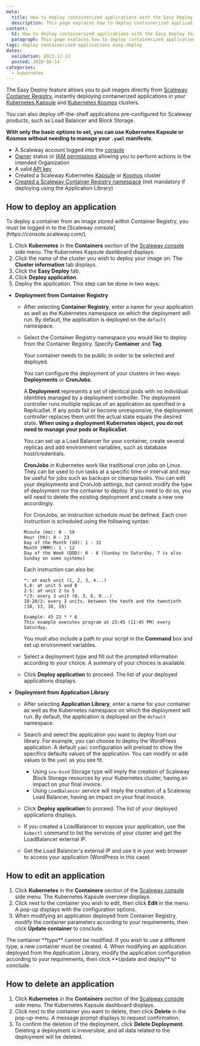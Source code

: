 ```yaml
---
meta:
  title: How to deploy containerized applications with the Easy Deploy feature
  description: This page explains how to deploy containerized applications with the Easy Deploy feature
content:
  h1: How to deploy containerized applications with the Easy Deploy feature
  paragraph: This page explains how to deploy containerized applications with the Easy Deploy feature
tags: deploy containerized-applications easy-deploy
dates:
  validation: 2023-12-13
  posted: 2020-10-14
categories:
  - kubernetes
---
```


The Easy Deploy feature allows you to pull images directly from [Scaleway Container Registry](/containers/container-registry/concepts/#container-registry), instantly deploying containerized applications in your [Kubernetes Kapsule](/containers/kubernetes/concepts/#kubernetes-kapsule) and [Kubernetes Kosmos](/containers/kubernetes/concepts/#kubernetes-kosmos) clusters.

You can also deploy off-the-shelf applications pre-configured for Scaleway products, such as Load Balancer and Block Storage.

**With only the basic options to set, you can use Kubernetes Kapsule or Kosmos without needing to manage your `.yaml` manifests.**

<Macro id="requirements" />

- A Scaleway account logged into the [console](https://console.scaleway.com)
- [Owner](/identity-and-access-management/iam/concepts/#owner) status or [IAM permissions](/identity-and-access-management/iam/concepts/#permission) allowing you to perform actions in the intended Organization
- A valid [API key](/identity-and-access-management/iam/how-to/create-api-keys/)
- Created a Scaleway Kubernetes [Kapsule](/containers/kubernetes/how-to/create-cluster/) or [Kosmos](/containers/kubernetes/how-to/create-kosmos-cluster/) cluster
- [Created a Scaleway Container Registry namespace](/containers/container-registry/how-to/create-namespace) (not mandatory if deploying using the Application Library)

## How to deploy an application

<Message type="note">
  To deploy a container from an image stored within Container Registry, you must be logged in to the [Scaleway console](https://console.scaleway.com/).
</Message>

1. Click **Kubernetes** in the **Containers** section of the [Scaleway console](https://console.scaleway.com) side menu. The Kubernetes Kapsule dashboard displays.
2. Click the name of the cluster you wish to deploy your image on. The **Cluster information** tab displays.
3. Click the **Easy Deploy** tab.
4. Click **Deploy application**.
5. Deploy the application. This step can be done in two ways:
  * **Deployment from Container Registry**

    * After selecting **Container Registry**, enter a name for your application as well as the Kubernetes namespace on which the deployment will run. By default, the application is deployed on the `default` namespace.

    * Select the Container Registry namespace you would like to deploy from the Container Registry. Specify **Container** and **Tag**.

      <Message type="note">
      Your container needs to be public in order to be selected and deployed.
      </Message>

      You can configure the deployment of your clusters in two ways: **Deployments** or **CronJobs**.

      A **Deployment** represents a set of identical pods with no individual identities managed by a deployment controller. The deployment controller runs multiple replicas of an application as specified in a ReplicaSet. If any pods fail or become unresponsive, the deployment controller replaces them until the actual state equals the desired state. **When using a deployment Kubernetes object, you do not need to manage your pods or ReplicaSet**.

      You can set up a Load Balancer for your container, create several replicas and add environment variables, such as database host/credentials.

      **CronJobs** in Kubernetes work like traditional cron jobs on Linux. They can be used to run tasks at a specific time or interval and may be useful for jobs such as backups or cleanup tasks. You can edit your deployments and CronJob settings, but cannot modify the type of deployment nor the container to deploy. If you need to do so, you will need to delete the existing deployment and create a new one accordingly.

      For CronJobs, an instruction schedule must be defined. Each cron instruction is scheduled using the following syntax:
      ```
      Minute (mm): 0 - 59
      Hour (hh): 0 - 23
      Day of the Month (dd): 1 - 31
      Month (MMM): 1 - 12
      Day of the Week (DDD): 0 - 6 (Sunday to Saturday, 7 is also Sunday on some systems)
      ```
      Each instruction can also be:
      ```
      *: at each unit (1, 2, 3, 4...)
      5,8: at unit 5 and 8
      2-5: at unit 2 to 5
      */3: every 3 unit (0, 3, 6, 9...)
      10-20/3: every 3 units, between the tenth and the twentieth (10, 13, 16, 19)

      Example: 45 23 * * 6
      This example executes program at 23:45 (11:45 PM) every Saturday.
      ```
      You must also include a path to your script in the **Command** box and set up environment variables.

    * Select a deployment type and fill out the prompted information according to your choice. A summary of your choices is available.

    *  Click **Deploy application** to proceed. The list of your deployed applications displays.


  * **Deployment from Application Library**

    * After selecting **Application Library**, enter a name for your container as well as the Kubernetes namespace on which the deployment will run. By default, the application is deployed on the `default` namespace.

    <Lightbox src="scaleway-kubernetes-application-library.webp" alt="" />

    * Search and select the application you want to deploy from our library. For example, you can choose to deploy the WordPress application. A default `yaml` configuration will preload to show the specifics defaults values of the application. You can modify or add values to the `yaml` as you see fit.

      <Lightbox src="scaleway-kubernetes-yaml-edit.webp" alt="" />

      * Using `scw-bssd` Storage type will imply the creation of Scaleway Block Storage resources by your Kubernetes cluster, having an impact on your final invoice.
      * Using `LoadBalancer` service will imply the creation of a Scaleway Load Balancer, having an impact on your final invoice.

    * Click **Deploy application** to proceed. The list of your deployed applications displays.

    * If you created a LoadBalancer to expose your application, use the `kubectl` command to list the services of your cluster and get the LoadBalancer external IP.

      <Lightbox src="scaleway-kubernetes-kubectl-all.webp" alt="" />

    * Get the Load Balancer's external IP and use it in your web browser to access your application (WordPress in this case)
      <Lightbox src="scaleway-kubernetes-wordpress.webp" alt="" />

## How to edit an application

1. Click **Kubernetes** in the **Containers** section of the [Scaleway console](https://console.scaleway.com) side menu. The Kubernetes Kapsule overview displays.
2. Click <Icon name="edit" /> next to the container you wish to edit, then click **Edit** in the menu. A pop-up displays with the configuration options.
3. When modifying an application deployed from Container Registry, modify the container parameters according to your requirements, then click **Update container** to conclude.
    <Lightbox src="scaleway-update-container.webp" alt="" />

  <Message type="note">
    The container **type** cannot be modified. If you wish to use a different type, a new container must be created.
  </Message>
4. When modifying an application deployed from the Application Library, modify the application configuration according to your requirements, then click **Update and deploy** to conclude.
    <Lightbox src="scaleway-kubernetes-edit-application.webp" alt="" />

## How to delete an application

1. Click **Kubernetes** in the **Containers** section of the [Scaleway console](https://console.scaleway.com) side menu. The Kubernetes Kapsule dashboard displays.
2. Click <Icon name="edit" /> next to the container you want to delete, then click **Delete** in the pop-up menu. A message prompt displays to request confirmation.
3. To confirm the deletion of the deployment, click **Delete Deployment**.
    <Message type="important">
      Deleting a deployment is irreversible, and all data related to the deployment will be deleted.
    </Message>


